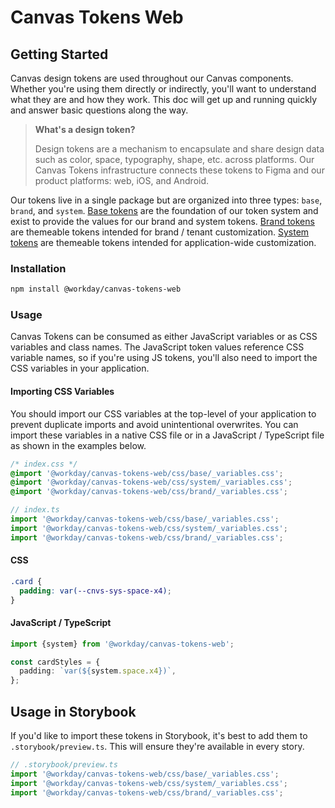 
<Meta title="Docs/Getting Started" />
<Unstyled>

# Canvas Tokens Web

<AnnouncementBanner
  img={banner}
  link="https://workday.github.io/canvas-tokens/?path=/docs/guides-upgrade-guides-v3-overview--docs"
  linkText="View Upgrade Guide v3"
/>

## Getting Started

Canvas design tokens are used throughout our Canvas components. Whether you're using them directly
or indirectly, you'll want to understand what they are and how they work. This doc will get up and
running quickly and answer basic questions along the way.

> **What's a design token?**
>
> Design tokens are a mechanism to encapsulate and share design data such as color, space,
> typography, shape, etc. across platforms. Our Canvas Tokens infrastructure connects these tokens
> to Figma and our product platforms: web, iOS, and Android.

Our tokens live in a single package but are organized into three types: `base`, `brand`, and
`system`. [Base tokens](?path=/docs/docs-base-tokens--docs) are the foundation of our token system
and exist to provide the values for our brand and system tokens.
[Brand tokens](?path=/docs/docs-brand-tokens--docs) are themeable tokens intended for brand / tenant
customization. [System tokens](?path=/docs/docs-system-tokens-overview--docs) are themeable tokens
intended for application-wide customization.

### Installation

```sh
npm install @workday/canvas-tokens-web
```

### Usage

Canvas Tokens can be consumed as either JavaScript variables or as CSS variables and class names.
The JavaScript token values reference CSS variable names, so if you're using JS tokens, you'll also
need to import the CSS variables in your application.

#### Importing CSS Variables

You should import our CSS variables at the top-level of your application to prevent duplicate
imports and avoid unintentional overwrites. You can import these variables in a native CSS file or
in a JavaScript / TypeScript file as shown in the examples below.

```css
/* index.css */
@import '@workday/canvas-tokens-web/css/base/_variables.css';
@import '@workday/canvas-tokens-web/css/system/_variables.css';
@import '@workday/canvas-tokens-web/css/brand/_variables.css';
```

```ts
// index.ts
import '@workday/canvas-tokens-web/css/base/_variables.css';
import '@workday/canvas-tokens-web/css/system/_variables.css';
import '@workday/canvas-tokens-web/css/brand/_variables.css';
```

#### CSS

```css
.card {
  padding: var(--cnvs-sys-space-x4);
}
```

#### JavaScript / TypeScript

```ts
import {system} from '@workday/canvas-tokens-web';

const cardStyles = {
  padding: `var(${system.space.x4})`,
};
```

## Usage in Storybook

If you'd like to import these tokens in Storybook, it's best to add them to `.storybook/preview.ts`.
This will ensure they're available in every story.

```ts
// .storybook/preview.ts
import '@workday/canvas-tokens-web/css/base/_variables.css';
import '@workday/canvas-tokens-web/css/system/_variables.css';
import '@workday/canvas-tokens-web/css/brand/_variables.css';
```

</Unstyled>
